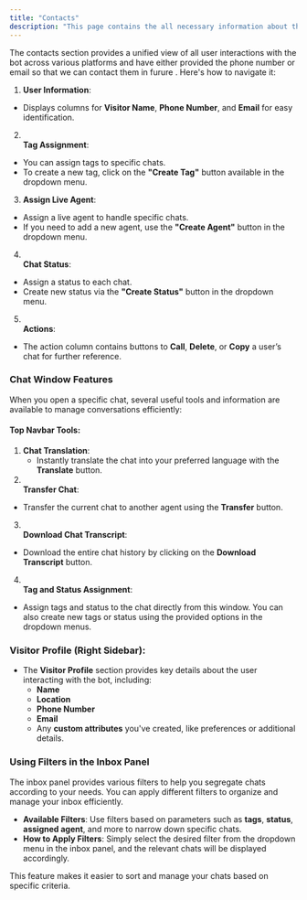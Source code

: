 ```yaml
---
title: "Contacts"
description: "This page contains the all necessary information about the contacts section in In box Panel."
---
```


The contacts section provides a unified view of all user interactions with the bot across various platforms and have either provided the phone number or email so that we can contact them in furure . Here's how to navigate it:

1. **User Information**:

- Displays columns for **Visitor Name**, **Phone Number**, and **Email** for easy identification.

2. **\
   Tag Assignment**:

- You can assign tags to specific chats.
- To create a new tag, click on the **"Create Tag"** button available in the dropdown menu.

3. **Assign Live Agent**:

- Assign a live agent to handle specific chats.
- If you need to add a new agent, use the **"Create Agent"** button in the dropdown menu.

4. **\
   Chat Status**:

- Assign a status to each chat.
- Create new status via the **"Create Status"** button in the dropdown menu.

5. **\
   Actions**:

- The action column contains buttons to **Call**, **Delete**, or **Copy** a user’s chat for further reference.

### **Chat Window Features**

When you open a specific chat, several useful tools and information are available to manage conversations efficiently:

#### **Top Navbar Tools:**

1. **Chat Translation**:
   - Instantly translate the chat into your preferred language with the **Translate** button.
2. **\
   Transfer Chat**:

- Transfer the current chat to another agent using the **Transfer** button.

3. **\
   Download Chat Transcript**:

- Download the entire chat history by clicking on the **Download Transcript** button.

4. **\
   Tag and Status Assignment**:

- Assign tags and status to the chat directly from this window. You can also create new tags or status using the provided options in the dropdown menus.

### **Visitor Profile (Right Sidebar):**

- The **Visitor Profile** section provides key details about the user interacting with the bot, including:
  - **Name**
  - **Location**
  - **Phone Number**
  - **Email**
  - Any **custom attributes** you've created, like preferences or additional details.

### **Using Filters in the Inbox Panel**

The inbox panel provides various filters to help you segregate chats according to your needs. You can apply different filters to organize and manage your inbox efficiently.

- **Available Filters**: Use filters based on parameters such as **tags**, **status**, **assigned agent**, and more to narrow down specific chats.
- **How to Apply Filters**: Simply select the desired filter from the dropdown menu in the inbox panel, and the relevant chats will be displayed accordingly.

This feature makes it easier to sort and manage your chats based on specific criteria.